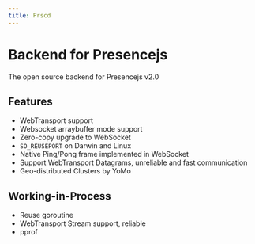 ```yaml
---
title: Prscd
---
```


# Backend for Presencejs

The open source backend for Presencejs v2.0

## Features

- WebTransport support
- Websocket arraybuffer mode support
- Zero-copy upgrade to WebSocket
- `SO_REUSEPORT` on Darwin and Linux
- Native Ping/Pong frame implemented in WebSocket
- Support WebTransport Datagrams, unreliable and fast communication
- Geo-distributed Clusters by YoMo

## Working-in-Process

- Reuse goroutine
- WebTransport Stream support, reliable
- pprof
